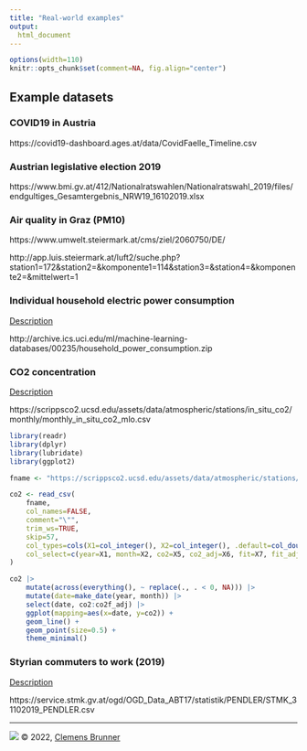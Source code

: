 ```yaml
---
title: "Real-world examples"
output:
  html_document
---
```


```r
options(width=110)
knitr::opts_chunk$set(comment=NA, fig.align="center")
```

## Example datasets
### COVID19 in Austria
https://covid19-dashboard.ages.at/data/CovidFaelle_Timeline.csv

### Austrian legislative election 2019
https://www.bmi.gv.at/412/Nationalratswahlen/Nationalratswahl_2019/files/endgultiges_Gesamtergebnis_NRW19_16102019.xlsx

### Air quality in Graz (PM10)
https://www.umwelt.steiermark.at/cms/ziel/2060750/DE/

http://app.luis.steiermark.at/luft2/suche.php?station1=172&station2=&komponente1=114&station3=&station4=&komponente2=&mittelwert=1

### Individual household electric power consumption
[Description](http://archive.ics.uci.edu/ml/datasets/Individual+household+electric+power+consumption)

http://archive.ics.uci.edu/ml/machine-learning-databases/00235/household_power_consumption.zip

### CO2 concentration
[Description](https://scrippsco2.ucsd.edu/data/atmospheric_co2/primary_mlo_co2_record.html)

https://scrippsco2.ucsd.edu/assets/data/atmospheric/stations/in_situ_co2/monthly/monthly_in_situ_co2_mlo.csv

```r
library(readr)
library(dplyr)
library(lubridate)
library(ggplot2)

fname <- "https://scrippsco2.ucsd.edu/assets/data/atmospheric/stations/in_situ_co2/monthly/monthly_in_situ_co2_mlo.csv"

co2 <- read_csv(
    fname,
    col_names=FALSE,
    comment="\"",
    trim_ws=TRUE,
    skip=57,
    col_types=cols(X1=col_integer(), X2=col_integer(), .default=col_double()),
    col_select=c(year=X1, month=X2, co2=X5, co2_adj=X6, fit=X7, fit_adj=X8, co2f=X9, co2f_adj=X10)
)

co2 |>
    mutate(across(everything(), ~ replace(., . < 0, NA))) |>
    mutate(date=make_date(year, month)) |>
    select(date, co2:co2f_adj) |>
    ggplot(mapping=aes(x=date, y=co2)) +
    geom_line() +
    geom_point(size=0.5) +
    theme_minimal()
```

### Styrian commuters to work (2019)
[Description](https://www.data.gv.at/katalog/dataset/2f2616b2-4640-480b-a138-8ab089713a95)

https://service.stmk.gv.at/ogd/OGD_Data_ABT17/statistik/PENDLER/STMK_31102019_PENDLER.csv

---
[![](https://i.creativecommons.org/l/by-nc-sa/4.0/88x31.png)](http://creativecommons.org/licenses/by-nc-sa/4.0/)
© 2022, [Clemens Brunner](https://cbrnr.github.io/)
